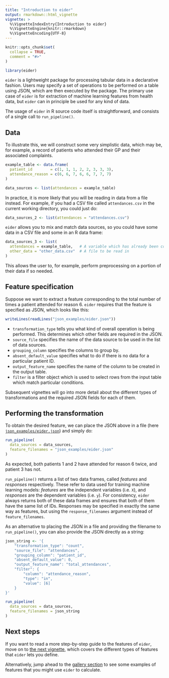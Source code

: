 ```yaml
---
title: "Introduction to eider"
output: rmarkdown::html_vignette
vignette: >
  %\VignetteIndexEntry{Introduction to eider}
  %\VignetteEngine{knitr::rmarkdown}
  %\VignetteEncoding{UTF-8}
---
```


```r
knitr::opts_chunk$set(
  collapse = TRUE,
  comment = "#>"
)
```

```r
library(eider)
```

`eider` is a lightweight package for processing tabular data in a declarative fashion.
Users may specify a set of operations to be performed on a table using JSON, which are then executed by the package.
The primary use case of `eider` is for extraction of machine learning features from health data, but `eider` can in principle be used for any kind of data.

The usage of `eider` in R source code itself is straightforward, and consists of a single call to `run_pipeline()`.

## Data

To illustrate this, we will construct some very simplistic data, which may be, for example, a record of patients who attended their GP and their associated complaints.


```r
example_table <- data.frame(
  patient_id        = c(1, 1, 1, 2, 2, 3, 3, 3),
  attendance_reason = c(6, 6, 7, 6, 6, 7, 7, 7)
)

data_sources <- list(attendances = example_table)
```

In practice, it is more likely that you will be reading in data from a file instead.
For example, if you had a CSV file called `attendances.csv` in the current working directory, you could just do:

```r
data_sources_2 <- list(attendances = "attendances.csv")
```

`eider` allows you to mix and match data sources, so you could have some data in a CSV file and some in an R data frame:

```r
data_sources_3 <- list(
  attendances = example_table,   # A variable which has already been constructed
  other_data = "other_data.csv"  # A file to be read in
)
```

This allows the user to, for example, perform preprocessing on a portion of their data if so needed.

## Feature specification

Suppose we want to extract a feature corresponding to the total number of times a patient attended for reason 6.
`eider` requires that the feature is specified as JSON, which looks like this:

```r
writeLines(readLines("json_examples/eider.json"))
```

- `transformation_type` tells you what kind of overall operation is being performed.
  This determines which other fields are required in the JSON.
- `source_file` specifies the name of the data source to be used in the list of data sources.
- `grouping_column` specifies the columns to group by.
- `absent_default_value` specifies what to do if there is no data for a particular patient ID.
- `output_feature_name` specifies the name of the column to be created in the output table.
- `filter` is a filter object which is used to select rows from the input table which match particular conditions.

Subsequent vignettes will go into more detail about the different types of transformations and the required JSON fields for each of them.

## Performing the transformation

To obtain the desired feature, we can place the JSON above in a file (here [`json_examples/eider.json`](https://github.com/alan-turing-institute/eider/blob/main/vignettes/json_examples/eider.json)) and simply do:

```r
run_pipeline(
  data_sources = data_sources,
  feature_filenames = "json_examples/eider.json"
)
```

As expected, both patients 1 and 2 have attended for reason 6 twice, and patient 3 has not.

`run_pipeline()` returns a list of two data frames, called _features_ and _responses_ respectively.
These refer to data used for training machine learning models: _features_ are the independent variables (i.e. `X`), and _responses_ are the dependent variables (i.e. `y`).
For consistency, `eider` always returns both of these data frames and ensures that both of them have the same list of IDs.
Responses may be specified in exactly the same way as features, but using the `response_filenames` argument instead of `feature_filenames`.

As an alternative to placing the JSON in a file and providing the filename to `run_pipeline()`, you can also provide the JSON directly as a string:

```r
json_string <- '{
    "transformation_type": "count",
    "source_file": "attendances",
    "grouping_column": "patient_id",
    "absent_default_value": 0,
    "output_feature_name": "total_attendances",
    "filter": {
        "column": "attendance_reason",
        "type": "in",
        "value": [6]
    }
}'

run_pipeline(
  data_sources = data_sources,
  feature_filenames = json_string
)
```

## Next steps

If you want to read a more step-by-step guide to the features of `eider`, move on to [the next vignette](features.html), which covers the different types of features that `eider` lets you define.

Alternatively, jump ahead to the [gallery section](examples_ae.html) to see some examples of features that you might use `eider` to calculate.
